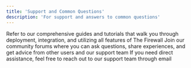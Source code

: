 ```yaml
---
title: 'Support and Common Questions'
description: 'For support and answers to common questions'
---
```


<CardGroup cols={2}>
<Card title="Documentation" icon="icon-name" horizontal>
  Refer to our comprehensive guides and tutorials that walk you through deployment, integration, and utilizing all features of The Firewall
</Card>
<Card title="Community Support" icon="icon-name" horizontal>
 Join our community forums where you can ask questions, share experiences, and get advice from other users and our support team
</Card>
<Card title="Contact Us" icon="icon-name" horizontal>
 If you need direct assistance, feel free to reach out to our support team through email
</Card>
</CardGroup>

